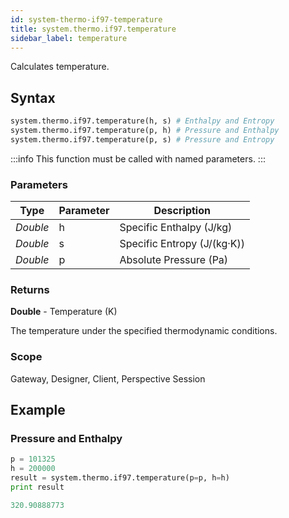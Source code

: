 ```yaml
---
id: system-thermo-if97-temperature
title: system.thermo.if97.temperature
sidebar_label: temperature
---
```


Calculates temperature.

## Syntax

```python
system.thermo.if97.temperature(h, s) # Enthalpy and Entropy
system.thermo.if97.temperature(p, h) # Pressure and Enthalpy
system.thermo.if97.temperature(p, s) # Pressure and Entropy
```

:::info
This function must be called with named parameters.
:::

### Parameters

<APITable>

| Type     | Parameter | Description                     |
| -------- | --------- | ------------------------------- |
| _Double_ | h         | Specific Enthalpy (J/kg)        |
| _Double_ | s         | Specific Entropy (J/(kg·K))     |
| _Double_ | p         | Absolute Pressure (Pa)          |

</APITable>

### Returns
__Double__ - Temperature (K)

The temperature under the specified thermodynamic conditions.

### Scope
Gateway, Designer, Client, Perspective Session

## Example

### Pressure and Enthalpy
```python
p = 101325
h = 200000
result = system.thermo.if97.temperature(p=p, h=h)
print result
```

```python title="Result"
320.90888773
```